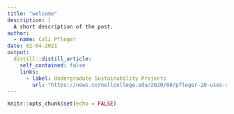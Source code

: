 ```yaml
---
title: "welcome"
description: |
  A short description of the post.
author:
  - name: Cali Pfleger
date: 02-04-2021
output:
  distill::distill_article:
    self_contained: false
    links:
      - label: Undergradute Sustainability Projects
        url: "https://news.cornellcollege.edu/2020/08/pfleger-20-uses-research-opportunities-build-future/"
---
```



```r
knitr::opts_chunk$set(echo = FALSE)
```
